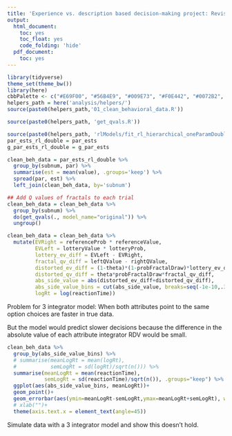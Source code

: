 ```yaml
---
title: 'Experience vs. description based decision-making project: Revisiting DD models'
output:
  html_document:
    toc: yes
    toc_float: yes
    code_folding: 'hide'
  pdf_document:
    toc: yes
---
```



```r
library(tidyverse)
theme_set(theme_bw())
library(here)
cbbPalette <- c("#E69F00", "#56B4E9", "#009E73", "#F0E442", "#0072B2", "#D55E00", "#CC79A7")
helpers_path = here('analysis/helpers/')
source(paste0(helpers_path,'01_clean_behavioral_data.R'))
```

```r
source(paste0(helpers_path, 'get_qvals.R'))

source(paste0(helpers_path, 'rlModels/fit_rl_hierarchical_oneParamDoubleSymmLinearProbDistortion_rpeBoth.R'))
par_ests_rl_double = par_ests
g_par_ests_rl_double = g_par_ests

clean_beh_data = par_ests_rl_double %>%
  group_by(subnum, par) %>%
  summarise(est = mean(value), .groups='keep') %>%
  spread(par, est) %>%
  left_join(clean_beh_data, by='subnum')

## Add Q values of fractals to each trial
clean_beh_data = clean_beh_data %>%
  group_by(subnum) %>%
  do(get_qvals(., model_name="original")) %>%
  ungroup()

clean_beh_data = clean_beh_data %>%
  mutate(EVRight = referenceProb * referenceValue,
         EVLeft = lotteryValue * lotteryProb,
         lottery_ev_diff = EVLeft - EVRight,
         fractal_qv_diff = leftQValue - rightQValue,
         distorted_ev_diff = (1-theta)*(1-probFractalDraw)*lottery_ev_diff,
         distorted_qv_diff = theta*probFractalDraw*fractal_qv_diff,
         abs_side_value = abs(distorted_ev_diff+distorted_qv_diff),
         abs_side_value_bins = cut(abs_side_value, breaks=seq(-1e-10,.38,.03)),
         logRt = log(reactionTime))
```

Problem for 3 integrator model: When both attributes point to the same option choices are faster in true data.

But the model would predict slower decisions because the difference in the absolute value of each attribute integrator RDV would be small.

```r
clean_beh_data %>%
  group_by(abs_side_value_bins) %>%
  # summarise(meanLogRt = mean(logRt),
  #           semLogRt = sd(logRt)/sqrt(n())) %>%
  summarise(meanLogRt = mean(reactionTime),
            semLogRt = sd(reactionTime)/sqrt(n()), .groups="keep") %>%
  ggplot(aes(abs_side_value_bins, meanLogRt))+
  geom_point()+
  geom_errorbar(aes(ymin=meanLogRt-semLogRt,ymax=meanLogRt+semLogRt), width=.2)+
  # xlab("")+
  theme(axis.text.x = element_text(angle=45)) 
```
Simulate data with a 3 integrator model and show this doesn't hold.

```r

```

